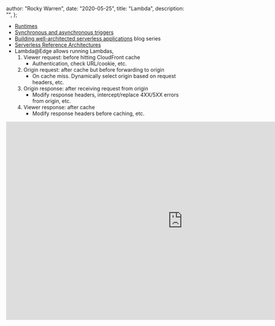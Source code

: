 
  author: "Rocky Warren",
  date: "2020-05-25",
  title: "Lambda",
  description: "",
};


- [Runtimes](https://docs.aws.amazon.com/lambda/latest/dg/lambda-runtimes.html)
- [Synchronous and asynchronous triggers](https://docs.aws.amazon.com/lambda/latest/dg/lambda-services.html)
- [Building well-architected serverless applications](https://aws.amazon.com/blogs/compute/building-well-architected-serverless-applications-introduction/) blog series
- [Serverless Reference Architectures](https://www.jeremydaly.com/serverless-reference-architectures/)
- Lambda@Edge allows running Lambdas,
  1. Viewer request: before hitting CloudFront cache
     - Authentication, check URL/cookie, etc.
  1. Origin request: after cache but before forwarding to origin
     - On cache miss. Dynamically select origin based on request headers, etc.
  1. Origin response: after receiving request from origin
     - Modify response headers, intercept/replace 4XX/5XX errors from origin, etc.
  1. Viewer response: after cache
     - Modify response headers before caching, etc.

<div className="resp-container">
  <iframe
    className="resp-iframe"
    width="960"
    height="540"
    src="https://www.youtube.com/embed/pSfKZRv3nhY"
    frameBorder="0"
    allow="accelerometer; autoplay; encrypted-media; gyroscope; picture-in-picture"
    allowFullScreen
    title="Patterns and practices for building resilient Serverless applications"
  />
</div>
